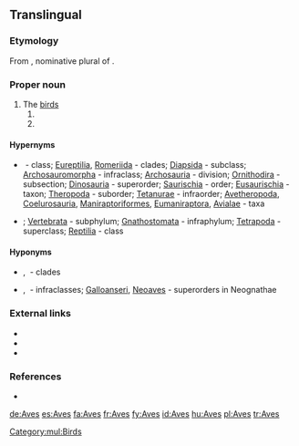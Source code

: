 {{also|aves}}
==Translingual==

===Etymology===
From {{etyl|la|mul}} {{m|la|avēs}}, nominative plural of {{m|la|avis||bird}}.

===Proper noun===
{{taxoninfl}}

# The [[bird]]s
## {{taxon|class|subphylum|Vertebrata}}
## {{taxon|subclass|class|Reptilia}}

====Hypernyms====
* {{sense|class}} {{l|mul|Reptilia}}&nbsp;- class; [[Eureptilia]], [[Romeriida]]&nbsp;- clades; [[Diapsida]]&nbsp;- subclass; [[Archosauromorpha]]&nbsp;- infraclass; [[Archosauria]]&nbsp;- division; [[Ornithodira]]&nbsp;- subsection; [[Dinosauria]]&nbsp;- superorder; [[Saurischia]]&nbsp;- order; [[Eusaurischia]]&nbsp;- taxon; [[Theropoda]]&nbsp;- suborder; [[Tetanurae]]&nbsp;- infraorder; [[Avetheropoda]], [[Coelurosauria]], [[Maniraptoriformes]], [[Eumaniraptora]], [[Avialae]]&nbsp;- taxa
* {{sense|subclass}} {{Chordata Hypernyms}}; [[Vertebrata]]&nbsp;- subphylum; [[Gnathostomata]]&nbsp;- infraphylum; [[Tetrapoda]]&nbsp;- superclass; [[Reptilia]]&nbsp;- class

====Hyponyms====
* {{sense|class}} {{l|mul|Neognathae}}, {{l|mul|Paleognathae}}&nbsp;- clades
* {{sense|subclass}} {{l|mul|Neognathae}}, {{l|mul|Paleognathae}}&nbsp;- infraclasses; [[Galloanseri]], [[Neoaves]]&nbsp;- superorders in Neognathae

===External links===
* {{pedia}}
* {{specieslite}}
* {{comcatlite}}

===References===
* {{R:Ruggiero}}

[[Category:mul:Birds]]

[[de:Aves]]
[[es:Aves]]
[[fa:Aves]]
[[fr:Aves]]
[[fy:Aves]]
[[id:Aves]]
[[hu:Aves]]
[[pl:Aves]]
[[tr:Aves]]